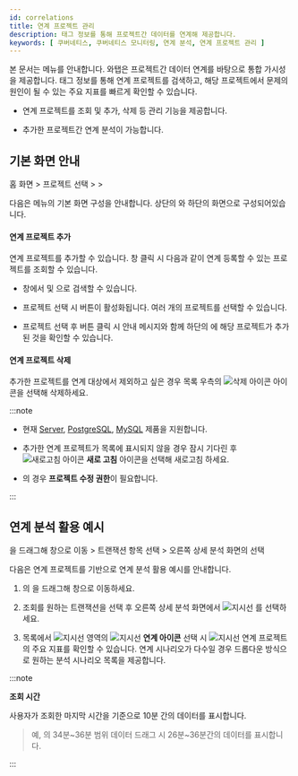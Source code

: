 ```yaml
---
id: correlations
title: 연계 프로젝트 관리
description: 태그 정보를 통해 프로젝트간 데이터를 연계해 제공합니다.
keywords: [ 쿠버네티스, 쿠버네티스 모니터링, 연계 분석, 연계 프로젝트 관리 ]
---
```


본 문서는 <Cmdname sid="correlatedProjectManagement" className="uitext" /> 메뉴를 안내합니다. 와탭은 프로젝트간 데이터 연계를 바탕으로 통합 가시성을 제공합니다. 태그 정보를 통해 연계 프로젝트를 검색하고, 해당 프로젝트에서 문제의 원인이 될 수 있는 주요 지표를 빠르게 확인할 수 있습니다. 

* 연계 프로젝트를 조회 및 추가, 삭제 등 관리 기능을 제공합니다.

* 추가한 프로젝트간 연계 분석이 가능합니다.

## 기본 화면 안내

홈 화면 > 프로젝트 선택 > <Cmdname sid="management" className="uitext" /> > <Cmdname sid="correlatedProjectManagement" className="uitext" />

<ImgLang img='k8s-cor-pj-em.png' desc='연계 프로젝트 관리 기본 화면' />

다음은 <Cmdname sid="correlatedProjectManagement" className="uitext" /> 메뉴의 기본 화면 구성을 안내합니다. 상단의 <Cmdname sid="TTL07015" className="uitext" />와 하단의 <Cmdname sid="TTL07016" className="uitext" /> 화면으로 구성되어있습니다.

#### 연계 프로젝트 추가

연계 프로젝트를 추가할 수 있습니다. <Cmdname sid="project_selection" className="uitext" /> 창 클릭 시 다음과 같이 연계 등록할 수 있는 프로젝트를 조회할 수 있습니다. 

<ImgLang img='k8s-cor-pj-add.png' desc='연계 프로젝트 추가' />

* <Cmdname sid="project_selection" className="uitext" /> 창에서 <Cmdname sid="project_code" className="uitext" /> 및 <Cmdname sid="project_name" className="uitext" />으로 검색할 수 있습니다. 

* 프로젝트 선택 시 <Cmdname sid="add" className="uitext" /> 버튼이 활성화됩니다. 여러 개의 프로젝트를 선택할 수 있습니다.

* 프로젝트 선택 후 <Cmdname sid="add" className="uitext" /> 버튼 클릭 시 안내 메시지와 함께 하단의 <Cmdname sid="TTL07016" className="uitext" />에 해당 프로젝트가 추가된 것을 확인할 수 있습니다.

#### 연계 프로젝트 삭제

추가한 프로젝트를 연계 대상에서 제외하고 싶은 경우 <Cmdname sid="TTL07151" className="uitext" /> 목록 우측의 ![삭제 아이콘](/img/ico-trash.svg) <Cmdname sid="delete" className="uitext" /> 아이콘을 선택해 삭제하세요.

:::note 

* 현재 [Server](https://docs.whatap.io/server/introduction), [PostgreSQL](https://docs.whatap.io/postgresql/monitoring-intro), [MySQL](https://docs.whatap.io/mysql/monitoring-intro) 제품을 지원합니다.

* 추가한 연계 프로젝트가 목록에 표시되지 않을 경우 잠시 기다린 후 ![새로고침 아이콘](/img/ic-refresh-w-bg.svg) **새로 고침** 아이콘을 선택해 새로고침 하세요.

* <Cmdname sid="delete" className="uitext" />의 경우 <b>프로젝트 수정 권한</b>이 필요합니다.

:::


## 연계 분석 활용 예시

<Cmdname sid="hitmap" className="uitext" />을 드래그해 <Cmdname sid="TTL06209" className="uitext" /> 창으로 이동 > 트랜잭션 항목 선택 > 오른쪽 상세 분석 화면의 <Cmdname sid="table_view" className="uitext" /> 선택

다음은 연계 프로젝트를 기반으로 연계 분석 활용 예시를 안내합니다. 

<ImgLang img='k8s-cor-tbv.png' desc='연계 분석 활용 예시 중 트레이스 분석 sc' />

1. <Cmdname sid="serviceDashboard" className="uitext" />의 <Cmdname sid="hitmap" className="uitext" />을 드래그해 <Cmdname sid="TTL06209" className="uitext" /> 창으로 이동하세요. 

1. 조회를 원하는 트랜잭션을 선택 후 오른쪽 상세 분석 화면에서 ![지시선](/img/char-a.svg) <Cmdname sid="table_view" className="uitext" />를 선택하세요.

1. 목록에서 ![지시선](/img/char-b.svg) 영역의 ![지시선](/img/ic-link.svg) **연계 아이콘** 선택 시 ![지시선](/img/char-c.svg) 연계 프로젝트의 주요 지표를 확인할 수 있습니다. 연계 시나리오가 다수일 경우 드롭다운 방식으로 원하는 분석 시나리오 목록을 제공합니다. 

:::note 

**조회 시간**

사용자가 조회한 마지막 시간을 기준으로 10분 간의 데이터를 표시합니다. 

> 예, <Cmdname sid="hitmap" className="uitext" />의 34분~36분 범위 데이터 드래그 시 26분\~36분간의 데이터를 표시합니다.

:::
